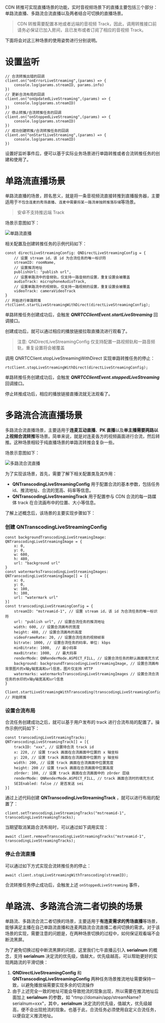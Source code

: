 <link rel="stylesheet" type="text/css" href="https://docs.qnsdk.com/styles/doc-v4-api.css" />
<div class="rtc-doc rtc-doc-ast" id="rtc-doc">
    <div><p>CDN 转推可实现直播场景的功能，实时音视频场景下的直播主要包括三个部分：单路流直播、多路流合流直播以及两者结合可切换的直播场景。</p>
<blockquote>
<p>CDN 转推需要配置本地或者远端的音视频 Track，因此，调用转推接口前请务必保证已加入房间，且已发布或者订阅了相应的音视频 Track。</p>
</blockquote>
<p>下面将会对这三种场景的使用姿势进行分别说明。</p>

# 设置监听
<pre><code class="language-typescript"><span class="hljs-comment">// 合流转推出错的回调</span>
<span></span>client.<span class="hljs-title function_">on</span>(<span class="hljs-string">&quot;onErrorLiveStreaming&quot;</span>,<span class="hljs-function">(<span class="hljs-params">params</span>) =&gt;</span> {
<span></span>    <span class="hljs-variable language_">console</span>.<span class="hljs-title function_">log</span>(params.<span class="hljs-property">streamID</span>, params.<span class="hljs-property">info</span>)
<span></span>})
<span></span><span class="hljs-comment">// 更新合流布局的回调</span>
<span></span>client.<span class="hljs-title function_">on</span>(<span class="hljs-string">&quot;onUpdatedLiveStreaming&quot;</span>,<span class="hljs-function">(<span class="hljs-params">params</span>) =&gt;</span> {
<span></span>    <span class="hljs-variable language_">console</span>.<span class="hljs-title function_">log</span>(params.<span class="hljs-property">streamID</span>)
<span></span>})
<span></span><span class="hljs-comment">// 停止转推/合流转推任务的回调</span>
<span></span>client.<span class="hljs-title function_">on</span>(<span class="hljs-string">&quot;onStoppedLiveStreaming&quot;</span>,<span class="hljs-function">(<span class="hljs-params">params</span>) =&gt;</span> {
<span></span>    <span class="hljs-variable language_">console</span>.<span class="hljs-title function_">log</span>(params.<span class="hljs-property">streamID</span>)
<span></span>})
<span></span><span class="hljs-comment">// 成功创建转推/合流转推任务的回调</span>
<span></span>client.<span class="hljs-title function_">on</span>(<span class="hljs-string">&quot;onStartLiveStreaming&quot;</span>,<span class="hljs-function">(<span class="hljs-params">params</span>) =&gt;</span> {
<span></span>    <span class="hljs-variable language_">console</span>.<span class="hljs-title function_">log</span>(params.<span class="hljs-property">streamID</span>)
<span></span>})
<span></span></code></pre>
<p>设置好监听事件后，便可以基于实际业务场景进行单路转推或者合流转推任务的创建和使用了。</p>

# 单路流直播场景
<p>单路流直播的场景，顾名思义，就是将一条音视频流直接转推到直播服务器，主要适用于<code>不包含连麦的秀场直播</code>、<code>连麦中需要将某一路流单独转推落存储</code>等场景。</p>
<blockquote>
<p>安卓不支持推远端 Track</p>
</blockquote>
<p>场景示意图如下：</p>
<p><img src="http://docs.qnsdk.com/forward_job.jpg" alt="单路流直播"></img></p>
<p>相关配置及创建转推任务的示例代码如下：</p>
<pre><code class="language-typescript"><span class="hljs-keyword">const</span> <span class="hljs-attr">directLiveStreamingConfig</span>: QNDirectLiveStreamingConfig = {
<span></span>    <span class="hljs-comment">// 设置 stream id，该 id 为合流任务的唯一标识符</span>
<span></span>    <span class="hljs-attr">streamID</span>: roomName,
<span></span>    <span class="hljs-comment">// 设置推流地址</span>
<span></span>    <span class="hljs-attr">publishUrl</span>: <span class="hljs-string">&quot;publish url&quot;</span>,
<span></span>    <span class="hljs-comment">// 设置单路流中的音频轨，仅支持一路音频的设置，重复设置会被覆盖</span>
<span></span>    <span class="hljs-attr">audioTrack</span>: microphoneAudioTrack,
<span></span>    <span class="hljs-comment">// 设置单路流中的视频轨，仅支持一路视频的设置，重复设置会被覆盖</span>
<span></span>    <span class="hljs-attr">videoTrack</span>: cameraVideoTrack
<span></span>}
<span></span><span class="hljs-comment">// 开始进行单路转推</span>
<span></span>rtcClient.<span class="hljs-title function_">startLiveStreamingWithDirect</span>(directLiveStreamingConfig);
<span></span></code></pre>
<p>单路转推任务创建成功后，会触发 <em><strong>QNRTCClientEvent.startLiveStreaming</strong></em> 回调接口。</p>
<p>创建成功后，就可以通过相应的播放链接拉取直播流进行观看了。</p>
<blockquote>
<p>注意: QNDirectLiveStreamingConfig 仅支持配置一路视频轨和一路音频轨，重复设置将会被覆盖</p>
</blockquote>
<p>调用 QNRTCClient.stopLiveStreamingWithDirect 实现单路转推任务的停止：</p>
<pre><code class="language-typescript">rtcClient.<span class="hljs-title function_">stopLiveStreamingWithDirect</span>(directLiveStreamingConfig);
<span></span></code></pre>
<p>单路转推任务创建成功后，会触发 <em><strong>QNRTCClientEvent.stoppedLiveStreaming</strong></em> 回调接口。</p>
<p>停止转推成功后，相应的播放链接直播流就无法观看了。</p>

# 多路流合流直播场景
<p>多路流合流直播场景，主要适用于<strong>连麦互动直播</strong>、<strong>PK 直播</strong>以及<strong>单主播需要两路以上视频合流转推</strong>等场景。简单来说，就是对连麦各方的视频画面进行合流，然后转推。这种场景相较于纯直播场景的单路流转推会复杂一些。</p>
<p>场景示意图如下：</p>
<p><img src="http://docs.qnsdk.com/merge_job.jpg" alt="多路流合流直播"></img></p>
<p>为了实现该场景，首先，需要了解下相关配置类及其作用：</p>
<ul>
<li><strong>QNTranscodingLiveStreamingConfig</strong> 用于配置合流的基本参数，包括任务 id、推流地址、合流的宽高、码率等信息。</li>
<li><strong>QNTranscodingLiveStreamingTrack</strong> 用于配置参与 CDN 合流的每一路媒体 track 在合流画布中的位置、大小等信息。</li>
</ul>
<p>了解上述概念后，该场景的主要实现步骤如下：</p>
<h3 id="创建-qntranscodinglivestreamingconfig"><a href="#%E5%88%9B%E5%BB%BA-qntranscodinglivestreamingconfig" ariaHidden="true" tabIndex="-1"><span class="icon,icon-link"></span></a>创建 QNTranscodingLiveStreamingConfig</h3>
<pre><code class="language-typescript"><span class="hljs-keyword">const</span> <span class="hljs-attr">backgroundTranscodingLiveStreamingImage</span>: QNTranscodingLiveStreamingImage = {
<span></span>    <span class="hljs-attr">x</span>: <span class="hljs-number">0</span>,
<span></span>    <span class="hljs-attr">y</span>: <span class="hljs-number">0</span>,
<span></span>    <span class="hljs-attr">w</span>: <span class="hljs-number">600</span>,
<span></span>    <span class="hljs-attr">h</span>: <span class="hljs-number">480</span>,
<span></span>    <span class="hljs-attr">url</span>: <span class="hljs-string">&quot;background url&quot;</span>
<span></span>}
<span></span><span class="hljs-keyword">const</span> <span class="hljs-attr">watermarksTranscodingLiveStreamingImages</span>: QNTranscodingLiveStreamingImage[] = [{
<span></span>    <span class="hljs-attr">x</span>: <span class="hljs-number">0</span>,
<span></span>    <span class="hljs-attr">y</span>: <span class="hljs-number">0</span>,
<span></span>    <span class="hljs-attr">w</span>: <span class="hljs-number">100</span>,
<span></span>    <span class="hljs-attr">h</span>: <span class="hljs-number">100</span>,
<span></span>    <span class="hljs-attr">url</span>: <span class="hljs-string">&quot;watermark url&quot;</span>
<span></span>}]
<span></span><span class="hljs-keyword">const</span> transcodingLiveStreamingConfig = {
<span></span>    <span class="hljs-attr">streamID</span>: <span class="hljs-string">&quot;mstreamid-1&quot;</span>, <span class="hljs-comment">// 设置 stream id，该 id 为合流任务的唯一标识符</span>
<span></span>    <span class="hljs-attr">url</span>: <span class="hljs-string">&quot;publish url&quot;</span>, <span class="hljs-comment">// 设置合流任务的推流地址</span>
<span></span>    <span class="hljs-attr">width</span>: <span class="hljs-number">600</span>, <span class="hljs-comment">// 设置合流画布的宽度</span>
<span></span>    <span class="hljs-attr">height</span>: <span class="hljs-number">480</span>, <span class="hljs-comment">// 设置合流画布的高度</span>
<span></span>    <span class="hljs-attr">videoFrameRate</span>: <span class="hljs-number">20</span>, <span class="hljs-comment">// 设置合流任务的视频帧率</span>
<span></span>    <span class="hljs-attr">bitrate</span>: <span class="hljs-number">1000</span>, <span class="hljs-comment">// 设置合流任务的码率，单位: kbps</span>
<span></span>    <span class="hljs-attr">minBitrate</span>: <span class="hljs-number">1000</span>,  <span class="hljs-comment">// 最小码率</span>
<span></span>    <span class="hljs-attr">maxBitrate</span>: <span class="hljs-number">1000</span>,  <span class="hljs-comment">// 最大码率</span>
<span></span>    <span class="hljs-attr">renderMode</span>: QNRenderMode.<span class="hljs-property">ASPECT_FILL</span>, <span class="hljs-comment">// 设置合流任务的默认画面填充方式</span>
<span></span>    <span class="hljs-attr">background</span>: backgroundTranscodingLiveStreamingImage, <span class="hljs-comment">// 设置合流画布背景图片的x轴y轴宽高和url信息，图片仅支持 HTTP</span>
<span></span>    <span class="hljs-attr">watermarks</span>: watermarksTranscodingLiveStreamingImages <span class="hljs-comment">// 设置合流合流任务的水印的x轴y轴宽高和url信息</span>
<span></span>}
<span></span>
<span></span><span class="hljs-title class_">Client</span>.<span class="hljs-title function_">startLiveStreamingWithTranscoding</span>(transcodingLiveStreamingConfig); <span class="hljs-comment">// 开始转推</span>
<span></span></code></pre>
<h3 id="设置合流布局"><a href="#%E8%AE%BE%E7%BD%AE%E5%90%88%E6%B5%81%E5%B8%83%E5%B1%80" ariaHidden="true" tabIndex="-1"><span class="icon,icon-link"></span></a>设置合流布局</h3>
<p>合流任务创建成功之后，就可以基于用户发布的 track 进行合流布局的配置了。操作示例代码如下：</p>
<pre><code class="language-typescript"><span class="hljs-keyword">const</span> <span class="hljs-attr">transcodingLiveStreamingTracks</span>: QNTranscodingLiveStreamingTrack[] = [{
<span></span>    <span class="hljs-attr">trackID</span>: <span class="hljs-string">&quot;xxx&quot;</span>, <span class="hljs-comment">// 设置待合流 track id</span>
<span></span>    <span class="hljs-attr">x</span>: <span class="hljs-number">220</span>, <span class="hljs-comment">// 设置 track 画面在合流画面中位置的 x 轴坐标</span>
<span></span>    <span class="hljs-attr">y</span>: <span class="hljs-number">220</span>, <span class="hljs-comment">// 设置 track 画面在合流画面中位置的 y 轴坐标</span>
<span></span>    <span class="hljs-attr">width</span>: <span class="hljs-number">200</span>, <span class="hljs-comment">// 设置 track 画面在合流画面中位置宽度</span>
<span></span>    <span class="hljs-attr">height</span>: <span class="hljs-number">200</span> <span class="hljs-comment">// 设置 track 画面在合流画面中位置高度</span>
<span></span>    <span class="hljs-attr">zOrder</span>: <span class="hljs-number">100</span>, <span class="hljs-comment">// 设置 track 画面在合流画面中的 zOrder 层级</span>
<span></span>    <span class="hljs-attr">renderMode</span>: QNRenderMode.<span class="hljs-property">ASPECT_FILL</span>, <span class="hljs-comment">// track 画面合流时的填充方式</span>
<span></span>    <span class="hljs-attr">SEIEnabled</span>: <span class="hljs-literal">false</span> <span class="hljs-comment">// 是否发送 sei</span>
<span></span>}]
<span></span></code></pre>
<p>通过上述代码创建 <strong>QNTranscodingLiveStreamingTrack</strong> ，就可以进行布局的配置了：</p>
<pre><code class="language-typescript">client.<span class="hljs-title function_">setTranscodingLiveStreamingTracks</span>(<span class="hljs-string">&quot;mstreamid-1&quot;</span>, transcodingLiveStreamingTracks);
<span></span></code></pre>
<p>当期望取消某路合流布局时，可以通过如下调用实现：</p>
<pre><code class="language-typescript"><span class="hljs-keyword">await</span> client.<span class="hljs-title function_">removeTranscodingLiveStreamingTracks</span>(<span class="hljs-string">&quot;mstreamid-1&quot;</span>, transcodingLiveStreamingTracks);
<span></span></code></pre>
<h3 id="停止合流直播"><a href="#%E5%81%9C%E6%AD%A2%E5%90%88%E6%B5%81%E7%9B%B4%E6%92%AD" ariaHidden="true" tabIndex="-1"><span class="icon,icon-link"></span></a>停止合流直播</h3>
<p>可以通过如下方式实现合流转推任务的停止：</p>
<pre><code class="language-typescript"><span class="hljs-keyword">await</span> client.<span class="hljs-title function_">stopLiveStreamingWithTranscoding</span>(streamID);
<span></span></code></pre>
<p>合流转推任务停止成功后，会触发上述 <code>onStoppedLiveStreaming</code> 事件，</p>

# 单路流、多路流合流二者切换的场景
<p>单路流、多路流合流二者切换的场景，主要适用于<strong>有连麦需求的秀场直播</strong>等场景，能够满足主播在自己单路流直播和连麦两路流合流直播二者间切换的需求。对于该场景的实现，需要注意的问题是，在两种场景切换的过程中，如何保证观看端不会断流黑屏。</p>
<p>为了避免切换过程中断流黑屏的问题，这里我们七牛直播云引入 <strong>serialnum</strong> 的概念，支持 <strong>serialnum</strong> 决定流的优先级，值越大，优先级越高，可以帮助更好的实现两路流的平滑切换：</p>
<ol>
<li><strong>QNDirectLiveStreamingConfig</strong> 和 <strong>QNTranscodingLiveStreamingConfig</strong> 两种任务场景推流地址需要保持一致，以避免播放端需要实现多余的切流操作</li>
<li>由于上述完全一致的地址可能会导致抢流的现象出现，所以需要在推流地址后面加上 <strong>serialnum</strong> 的参数，如 "rtmp://domain/app/streamName?serialnum=xxx"，其中，<strong>serialnum</strong> 决定流的优先级，值越大，优先级越高，便不会出现抢流的现象。也基于此，合流任务必须使用自定义合流任务，以便自定义推流地址。</li>
</ol></div></div>